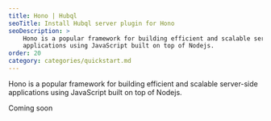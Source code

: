 ```yaml
---
title: Hono | Hubql
seoTitle: Install Hubql server plugin for Hono
seoDescription: >
    Hono is a popular framework for building efficient and scalable server-side
    applications using JavaScript built on top of Nodejs.
order: 20
category: categories/quickstart.md
---
```


Hono is a popular framework for building efficient and scalable server-side applications using JavaScript built on top of Nodejs.

Coming soon
